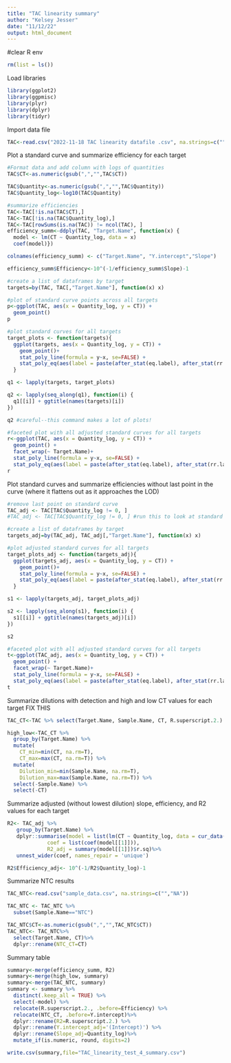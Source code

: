 ---
title: "TAC linearity summary"
author: "Kelsey Jesser"
date: "11/12/22"
output: html_document
---
#clear R env
```{r message=FALSE, warning=FALSE}
rm(list = ls())
```

Load libraries
```{r message=FALSE, warning=FALSE}
library(ggplot2)
library(ggpmisc)
library(plyr)
library(dplyr)
library(tidyr)
```

Import data file
```{r message=FALSE, warning=FALSE}
TAC<-read.csv("2022-11-18 TAC linearity datafile .csv", na.strings=c("","NA"))
```

Plot a standard curve and summarize efficiency for each target
```{r message=FALSE, warning=FALSE}
#Format data and add column with logs of quantities
TAC$CT<-as.numeric(gsub(",","",TAC$CT))

TAC$Quantity<-as.numeric(gsub(",","",TAC$Quantity))
TAC$Quantity_log<-log10(TAC$Quantity)

#summarize efficiencies
TAC<-TAC[!is.na(TAC$CT),]
TAC<-TAC[!is.na(TAC$Quantity_log),]
TAC<-TAC[rowSums(is.na(TAC)) != ncol(TAC), ]
efficiency_summ<-ddply(TAC, "Target.Name", function(x) {
  model <- lm(CT ~ Quantity_log, data = x)
  coef(model)})

colnames(efficiency_summ) <- c("Target.Name", "Y.intercept","Slope")

efficiency_summ$Efficiency<-10^(-1/efficiency_summ$Slope)-1

#create a list of dataframes by target
targets=by(TAC, TAC[,"Target.Name"], function(x) x)

#plot of standard curve points across all targets
p<-ggplot(TAC, aes(x = Quantity_log, y = CT)) +
  geom_point()
p

#plot standard curves for all targets
target_plots <- function(targets){
  ggplot(targets, aes(x = Quantity_log, y = CT)) +
    geom_point()+
    stat_poly_line(formula = y~x, se=FALSE) +
    stat_poly_eq(aes(label = paste(after_stat(eq.label), after_stat(rr.label), sep = "*\", \"*")), formula= y~x, label.y=0.25)
  }

q1 <- lapply(targets, target_plots) 

q2 <- lapply(seq_along(q1), function(i) { 
  q1[[i]] + ggtitle(names(targets)[i])
})

q2 #careful--this command makes a lot of plots!

#faceted plot with all adjusted standard curves for all targets
r<-ggplot(TAC, aes(x = Quantity_log, y = CT)) +
  geom_point() +
  facet_wrap(~ Target.Name)+
  stat_poly_line(formula = y~x, se=FALSE) +
  stat_poly_eq(aes(label = paste(after_stat(eq.label), after_stat(rr.label), sep = "*\", \"*")), formula= y~x, label.y=20)
r
```

Plot standard curves and summarize efficiencies without last point in the curve (where it flattens out as it approaches the LOD)
```{r message=FALSE, warning=FALSE}
#remove last point on standard curve
TAC_adj <- TAC[TAC$Quantity_log != 0, ]
#TAC_adj <- TAC[TAC$Quantity_log != 0, ] #run this to look at standard curves without last two dilutions to improve efficencies of AMR gene assays and other targets with lower LODs

#create a list of dataframes by target
targets_adj=by(TAC_adj, TAC_adj[,"Target.Name"], function(x) x)

#plot adjusted standard curves for all targets
target_plots_adj <- function(targets_adj){
  ggplot(targets_adj, aes(x = Quantity_log, y = CT)) +
    geom_point()+
    stat_poly_line(formula = y~x, se=FALSE) +
    stat_poly_eq(aes(label = paste(after_stat(eq.label), after_stat(rr.label), sep = "*\", \"*")), formula= y~x, label.y=0.25)
  }

s1 <- lapply(targets_adj, target_plots_adj) 

s2 <- lapply(seq_along(s1), function(i) { 
  s1[[i]] + ggtitle(names(targets_adj)[i])
})

s2

#faceted plot with all adjusted standard curves for all targets
t<-ggplot(TAC_adj, aes(x = Quantity_log, y = CT)) +
  geom_point() +
  facet_wrap(~ Target.Name)+
  stat_poly_line(formula = y~x, se=FALSE) +
  stat_poly_eq(aes(label = paste(after_stat(eq.label), after_stat(rr.label), sep = "*\", \"*")), formula= y~x, label.y=20)
t

```

Summarize dilutions with detection and high and low CT values for each target FIX THIS
```{r message=FALSE, warning=FALSE}
TAC_CT<-TAC %>% select(Target.Name, Sample.Name, CT, R.superscript.2.)

high_low<-TAC_CT %>% 
  group_by(Target.Name) %>%
  mutate(
    CT_min=min(CT, na.rm=T),
    CT_max=max(CT, na.rm=T)) %>%
  mutate(
    Dilution_min=min(Sample.Name, na.rm=T), 
    Dilution_max=max(Sample.Name, na.rm=T)) %>%
  select(-Sample.Name) %>%
  select(-CT)
```

Summarize adjusted (without lowest dilution) slope, efficiency, and R2 values for each target 
```{r message=FALSE, warning=FALSE}
R2<- TAC_adj %>%
   group_by(Target.Name) %>%
   dplyr::summarise(model = list(lm(CT ~ Quantity_log, data = cur_data())),
             coef = list(coef(model[[1]])),
             R2_adj = summary(model[[1]])$r.sq)%>%
   unnest_wider(coef, names_repair = 'unique')

R2$Efficiency_adj<- 10^(-1/R2$Quantity_log)-1
```

Summarize NTC results
```{r message=FALSE, warning=FALSE}
TAC_NTC<-read.csv("sample_data.csv", na.strings=c("","NA"))

TAC_NTC <- TAC_NTC %>%
  subset(Sample.Name=="NTC")

TAC_NTC$CT<-as.numeric(gsub(",","",TAC_NTC$CT))
TAC_NTC<- TAC_NTC%>% 
  select(Target.Name, CT)%>%
  dplyr::rename(NTC_CT=CT)

```

Summary table
```{r message=FALSE, warning=FALSE}
summary<-merge(efficiency_summ, R2)
summary<-merge(high_low, summary)
summary<-merge(TAC_NTC, summary)
summary <- summary %>% 
  distinct(.keep_all = TRUE) %>%
  select(-model) %>%
  relocate(R.superscript.2., .before=Efficiency) %>%
  relocate(NTC_CT, .before=Y.intercept)%>%
  dplyr::rename(R2=R.superscript.2.) %>%
  dplyr::rename(Y.intercept_adj='(Intercept)') %>%
  dplyr::rename(Slope_adj=Quantity_log)%>%
  mutate_if(is.numeric, round, digits=2)

write.csv(summary,file="TAC_linearity_test_4_summary.csv")
```
